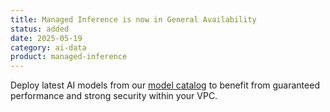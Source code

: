 ```yaml
---
title: Managed Inference is now in General Availability
status: added
date: 2025-05-19
category: ai-data
product: managed-inference
---
```


Deploy latest AI models from our [model catalog](https://www.scaleway.com/en/docs/managed-inference/reference-content/model-catalog/) to benefit from guaranteed performance and strong security within your VPC.

